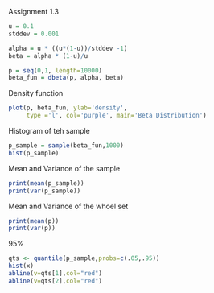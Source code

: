 Assignment 1.3
```r
u = 0.1
stddev = 0.001

alpha = u * ((u*(1-u))/stddev -1)
beta = alpha * (1-u)/u

p = seq(0,1, length=10000)
beta_fun = dbeta(p, alpha, beta)
```

Density function

```r
plot(p, beta_fun, ylab='density',
     type ='l', col='purple', main='Beta Distribution')
```

Histogram of teh sample

```r
p_sample = sample(beta_fun,1000)
hist(p_sample)
```

Mean and Variance of the sample

```r
print(mean(p_sample))
print(var(p_sample))
```

Mean and Variance of the whoel set

```r
print(mean(p))
print(var(p))
```

95%

```r
qts <- quantile(p_sample,probs=c(.05,.95))
hist(x)
abline(v=qts[1],col="red")
abline(v=qts[2],col="red")
```
